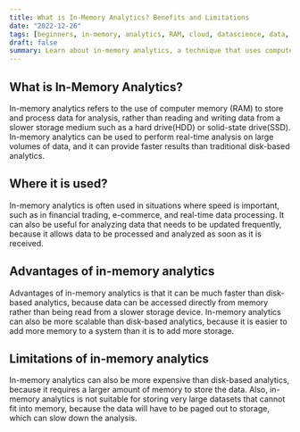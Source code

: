```yaml
---
title: What is In-Memory Analytics? Benefits and Limitations
date: "2022-12-26"
tags: [beginners, in-memory, analytics, RAM, cloud, datascience, data, dataops]
draft: false
summary: Learn about in-memory analytics, a technique that uses computer memory to store and process data for analysis.
---
```


## What is In-Memory Analytics?

In-memory analytics refers to the use of computer memory (RAM) to store and process data for analysis, rather than reading and writing data from a slower storage medium such as a hard drive(HDD) or solid-state drive(SSD).
In-memory analytics can be used to perform real-time analysis on large volumes of data, and it can provide faster results than traditional disk-based analytics.

## Where it is used?

In-memory analytics is often used in situations where speed is important, such as in financial trading, e-commerce, and real-time data processing.
It can also be useful for analyzing data that needs to be updated frequently, because it allows data to be processed and analyzed as soon as it is received.

## Advantages of in-memory analytics

Advantages of in-memory analytics is that it can be much faster than disk-based analytics, because data can be accessed directly from memory rather than being read from a slower storage device.
In-memory analytics can also be more scalable than disk-based analytics, because it is easier to add more memory to a system than it is to add more storage.

## Limitations of in-memory analytics

In-memory analytics can also be more expensive than disk-based analytics, because it requires a larger amount of memory to store the data. Also, in-memory analytics is not suitable for storing very large datasets that cannot fit into memory, because the data will have to be paged out to storage, which can slow down the analysis.
